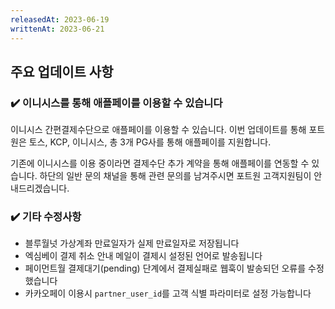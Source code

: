 ```yaml
---
releasedAt: 2023-06-19
writtenAt: 2023-06-21
---
```


## 주요 업데이트 사항

### ✔️ 이니시스를 통해 애플페이를 이용할 수 있습니다

이니시스 간편결제수단으로 애플페이를 이용할 수 있습니다. 이번 업데이트를 통해 포트원은 토스, KCP, 이니시스, 총 3개 PG사를 통해 애플페이를 지원합니다.

기존에 이니시스를 이용 중이라면 결제수단 추가 계약을 통해 애플페이를 연동할 수 있습니다. 하단의 일반 문의 채널을 통해 관련 문의를 남겨주시면 포트원 고객지원팀이 안내드리겠습니다.

### ✔️ 기타 수정사항

- 블루월넛 가상계좌 만료일자가 실제 만료일자로 저장됩니다
- 엑심베이 결제 취소 안내 메일이 결제시 설정된 언어로 발송됩니다
- 페이먼트월 결제대기(pending) 단계에서 결제실패로 웹훅이 발송되던 오류를 수정했습니다
- 카카오페이 이용시 `partner_user_id`를 고객 식별 파라미터로 설정 가능합니다
